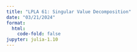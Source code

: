 ```yaml
---
title: "LPLA 61: Singular Value Decomposition"
date: "03/21/2024"
format:
  html:
    code-fold: false
jupyter: julia-1.10
---
```

